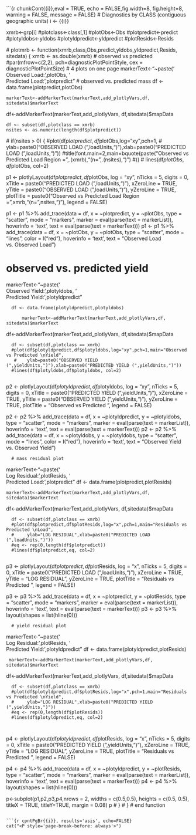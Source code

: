 ```{r chunkCont{{i}},eval = TRUE, echo = FALSE,fig.width=8, fig.height=8, warning = FALSE, message = FALSE}
 # Diagnostics by CLASS (contiguous geographic units)
i <- {{i}}

xmrb<-grp[i]
#plotclass<-class[,1]
#plotObs<-Obs
#plotpredict<-predict
#plotyldobs<-yldobs
#plotyldpredict<-yldpredict
#plotResids<-Resids

 # plotmrb <- function(xmrb,class,Obs,predict,yldobs,yldpredict,Resids, sitedata) {
    xmrb <- as.double(xmrb)
    # observed vs predicted 
    #par(mfrow=c(2,2), pch=diagnosticPlotPointStyle, cex = diagnosticPlotPointSize)  # 4 plots on one page
    markerText<-"~paste('</br> Observed Load: ',plotObs,
                   '</br> Predicted Load: ',plotpredict"
    #  observed vs. predicted mass
    df <- data.frame(plotpredict,plotObs)
    
    markerText<-addMarkerText(markerText,add_plotlyVars,df, sitedata)$markerText
df<-addMarkerText(markerText,add_plotlyVars, df,sitedata)$mapData

    df <- subset(df,plotclass == xmrb)
    nsites <- as.numeric(length(df$plotpredict))
    
   # if(nsites > 0) {
      #plot(df$plotpredict,df$plotObs,log="xy",pch=1,
      #     ylab=paste0("OBSERVED LOAD (",loadUnits,")"),xlab=paste0("PREDICTED LOAD (",loadUnits,")"))
      #title(font.main=2,main=bquote(paste("Observed vs Predicted Load \nCLASS Region = ",.(xmrb),"(n=",.(nsites),")") #))
#      lines(df$plotObs,df$plotObs, col=2)
      

p1 <- plotlyLayout(df$plotpredict,df$plotObs, log = "xy", nTicks = 5, digits = 0,
                  xTitle = paste0("PREDICTED LOAD (",loadUnits,")"), xZeroLine = TRUE,
                  yTitle = paste0("OBSERVED LOAD (",loadUnits,")"),  yZeroLine = TRUE,
                  plotTitle = paste0("Observed vs Predicted Load \nCLASS Region = ",xmrb,"(n=",nsites,")"),
                  legend = FALSE)

  
p1 <- p1 %>% add_trace(data = df, x = ~plotpredict, y = ~plotObs, 
                     type = "scatter", 
                     mode = "markers",
                     marker = eval(parse(text = markerList)),
                     hoverinfo = 'text',
                     text = eval(parse(text = markerText)))
p1 <- p1 %>% add_trace(data = df, x = ~plotObs, y = ~plotObs, 
                     type = "scatter", 
                     mode = "lines",
                     color = I("red"),
                     hoverinfo = 'text',
                     text = "Observed Load vs. Observed Load")
 
# observed vs. predicted yield
   markerText<-"~paste('</br> Observed Yield: ',plotyldobs,
                   '</br> Predicted Yield: ',plotyldpredict"
      
      df <- data.frame(plotyldpredict,plotyldobs)
      
          markerText<-addMarkerText(markerText,add_plotlyVars,df, sitedata)$markerText
df<-addMarkerText(markerText,add_plotlyVars, df,sitedata)$mapData
      
      df <- subset(df,plotclass == xmrb)
      #plot(df$plotyldpredict,df$plotyldobs,log="xy",pch=1,main="Observed vs Predicted \nYield",
       #    ylab=paste0("OBSERVED YIELD (",yieldUnits,")"),xlab=paste0("PREDICTED YIELD (",yieldUnits,")"))
      #lines(df$plotyldobs,df$plotyldobs, col=2)
            

p2 <- plotlyLayout(df$plotyldpredict,df$plotyldobs, log = "xy", nTicks = 5, digits = 0,
                  xTitle = paste0("PREDICTED YIELD (",yieldUnits,")"), xZeroLine = TRUE,
                  yTitle = paste0("OBSERVED YIELD (",yieldUnits,")"),  yZeroLine = TRUE,
                  plotTitle = "Observed vs Predicted \nYield",
                  legend = FALSE)

  
p2 <- p2 %>% add_trace(data = df, x = ~plotyldpredict, y = ~plotyldobs, 
                     type = "scatter", 
                     mode = "markers",
                     marker = eval(parse(text = markerList)),
                     hoverinfo = 'text',
                     text = eval(parse(text = markerText)))
p2 <- p2 %>% add_trace(data = df, x = ~plotyldobs, y = ~plotyldobs, 
                     type = "scatter", 
                     mode = "lines",
                     color = I("red"),
                     hoverinfo = 'text',
                     text = "Observed Yield vs. Observed Yield")
 
      
      # mass residual plot
markerText<-"~paste('</br> Log Residual: ',plotResids,
                   '</br> Predicted Load: ',plotpredict"
      df <- data.frame(plotpredict,plotResids)

    markerText<-addMarkerText(markerText,add_plotlyVars,df, sitedata)$markerText
df<-addMarkerText(markerText,add_plotlyVars, df,sitedata)$mapData

      df <- subset(df,plotclass == xmrb)
      #plot(df$plotpredict,df$plotResids,log="x",pch=1,main="Residuals vs Predicted \nLoad",
      #     ylab="LOG RESIDUAL",xlab=paste0("PREDICTED LOAD (",loadUnits,")"))
      #eq <- rep(0,length(df$plotpredict))
      #lines(df$plotpredict,eq, col=2)
       

p3 <- plotlyLayout(df$plotpredict,df$plotResids, log = "x", nTicks = 5, digits = 0,
                  xTitle = paste0("PREDICTED LOAD (",loadUnits,")"), xZeroLine = TRUE,
                  yTitle = "LOG RESIDUAL",  yZeroLine = TRUE,
                  plotTitle = "Residuals vs Predicted \nLoad",
                  legend = FALSE)

  
p3 <- p3 %>% add_trace(data = df, x = ~plotpredict, y = ~plotResids, 
                     type = "scatter", 
                     mode = "markers",
                     marker = eval(parse(text = markerList)),
                     hoverinfo = 'text',
                     text = eval(parse(text = markerText)))
 p3 <- p3 %>% layout(shapes = list(hline(0)))

      
      # yield residual plot
 markerText<-"~paste('</br> Log Residual: ',plotResids,
                   '</br> Predicted Yield: ',plotyldpredict"
      df <- data.frame(plotyldpredict,plotResids)
 
     markerText<-addMarkerText(markerText,add_plotlyVars,df, sitedata)$markerText
df<-addMarkerText(markerText,add_plotlyVars, df,sitedata)$mapData
 
      df <- subset(df,plotclass == xmrb)
      #plot(df$plotyldpredict,df$plotResids,log="x",pch=1,main="Residuals vs Predicted \nYield",
      #     ylab="LOG RESIDUAL",xlab=paste0("PREDICTED YIELD (",yieldUnits,")"))
      #eq <- rep(0,length(df$plotResids))
      #lines(df$plotyldpredict,eq, col=2)
      
             

p4 <- plotlyLayout(df$plotyldpredict,df$plotResids, log = "x", nTicks = 5, digits = 0,
                  xTitle = paste0("PREDICTED YIELD (",yieldUnits,")"), xZeroLine = TRUE,
                  yTitle = "LOG RESIDUAL",  yZeroLine = TRUE,
                  plotTitle = "Residuals vs Predicted \nYield",
                  legend = FALSE)

  
p4 <- p4 %>% add_trace(data = df, x = ~plotyldpredict, y = ~plotResids, 
                     type = "scatter", 
                     mode = "markers",
                     marker = eval(parse(text = markerList)),
                     hoverinfo = 'text',
                     text = eval(parse(text = markerText)))
 p4 <- p4 %>% layout(shapes = list(hline(0)))
   
 p<-subplot(p1,p2,p3,p4,nrows = 2, widths = c(0.5,0.5), heights = c(0.5, 0.5),
             titleX = TRUE, titleY=TRUE, margin = 0.08)
p
 #   }
 # } # end function


```

```{r cpntPgBr{{i}}, results='asis', echo=FALSE}
cat("<P style='page-break-before: always'>") 
```